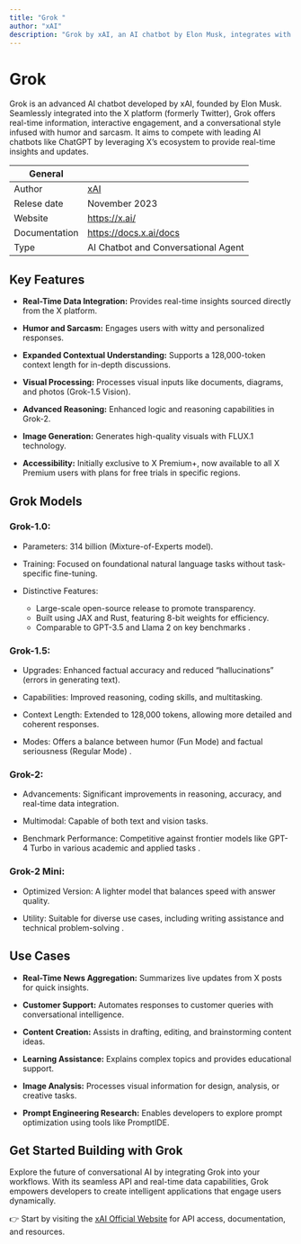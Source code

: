 ```yaml
---
title: "Grok "
author: "xAI"
description: "Grok by xAI, an AI chatbot by Elon Musk, integrates with X for real-time info, humor, and updates, rivaling ChatGPT with unique engagement."
---
```


# Grok

Grok is an advanced AI chatbot developed by xAI, founded by Elon Musk. Seamlessly integrated into the X platform (formerly Twitter), Grok offers real-time information, interactive engagement, and a conversational style infused with humor and sarcasm. It aims to compete with leading AI chatbots like ChatGPT by leveraging X’s ecosystem to provide real-time insights and updates.

| General     |                                                                  |
| ----------- | ---------------------------------------------------------------- |
| Author      | [xAI](https://x.ai/about)                                        |
| Relese date | November 2023                                                    |
| Website     | https://x.ai/                                                    |
| Documentation  |  https://docs.x.ai/docs                                       |
| Type        | AI Chatbot and Conversational Agent                              |


## Key Features
- **Real-Time Data Integration:** Provides real-time insights sourced directly from the X platform.

- **Humor and Sarcasm:** Engages users with witty and personalized responses.

- **Expanded Contextual Understanding:** Supports a 128,000-token context length for in-depth discussions.

- **Visual Processing:** Processes visual inputs like documents, diagrams, and photos (Grok-1.5 Vision).

- **Advanced Reasoning:** Enhanced logic and reasoning capabilities in Grok-2.

- **Image Generation:** Generates high-quality visuals with FLUX.1 technology.

- **Accessibility:** Initially exclusive to X Premium+, now available to all X Premium users with plans for free trials in specific regions.

## Grok Models 

### Grok-1.0:
- Parameters: 314 billion (Mixture-of-Experts model).

- Training: Focused on foundational natural language tasks without task-specific fine-tuning.

- Distinctive Features:

  - Large-scale open-source release to promote transparency.
  - Built using JAX and Rust, featuring 8-bit weights for efficiency.
  - Comparable to GPT-3.5 and Llama 2 on key benchmarks .

### Grok-1.5:
- Upgrades: Enhanced factual accuracy and reduced “hallucinations” (errors in generating text).

- Capabilities: Improved reasoning, coding skills, and multitasking.

- Context Length: Extended to 128,000 tokens, allowing more detailed and coherent responses.

- Modes: Offers a balance between humor (Fun Mode) and factual seriousness (Regular Mode) .

### Grok-2:
- Advancements: Significant improvements in reasoning, accuracy, and real-time data integration.

- Multimodal: Capable of both text and vision tasks.

- Benchmark Performance: Competitive against frontier models like GPT-4 Turbo in various academic and applied tasks .

### Grok-2 Mini:
- Optimized Version: A lighter model that balances speed with answer quality.

- Utility: Suitable for diverse use cases, including writing assistance and technical problem-solving .


## Use Cases
- **Real-Time News Aggregation:** Summarizes live updates from X posts for quick insights.

- **Customer Support:** Automates responses to customer queries with conversational intelligence.

- **Content Creation:** Assists in drafting, editing, and brainstorming content ideas.

- **Learning Assistance:** Explains complex topics and provides educational support.

- **Image Analysis:** Processes visual information for design, analysis, or creative tasks.

- **Prompt Engineering Research:** Enables developers to explore prompt optimization using tools like PromptIDE.

## Get Started Building with Grok
Explore the future of conversational AI by integrating Grok into your workflows. With its seamless API and real-time data capabilities, Grok empowers developers to create intelligent applications that engage users dynamically. 

👉 Start by visiting the [xAI Official Website](https://x.ai/) for API access, documentation, and resources.












